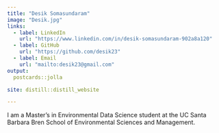 ```yaml
---
title: "Desik Somasundaram"
image: "Desik.jpg"
links:
  - label: LinkedIn
    url: "https://www.linkedin.com/in/desik-somasundaram-902a8a120"
  - label: GitHub
    url: "https://github.com/desik23"
  - label: Email
    url: "mailto:desik23@gmail.com"
output:
  postcards::jolla

site: distill::distill_website

---
```

 
I am a Master's in Environmental Data Science student at the UC Santa Barbara Bren School of Environmental Sciences and Management.

